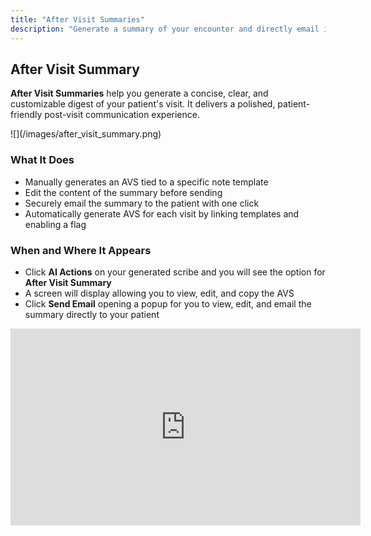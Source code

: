 ```yaml
---
title: "After Visit Summaries"
description: "Generate a summary of your encounter and directly email it to your patient in a single click."
---
```


## After Visit Summary

**After Visit Summaries** help you generate a concise, clear, and customizable digest of your patient's visit. It delivers a polished, patient-friendly post-visit communication experience.

<Frame>
  ![](/images/after_visit_summary.png)
</Frame>

### What It Does

- Manually generates an AVS tied to a specific note template
- Edit the content of the summary before sending
- Securely email the summary to the patient with one click
- Automatically generate AVS for each visit by linking templates and enabling a flag

### When and Where It Appears

- Click **AI Actions** on your generated scribe and you will see the option for **After Visit Summary**
- A screen will display allowing you to view, edit, and copy the AVS
- Click **Send Email** opening a popup for you to view, edit, and email the summary directly to your patient

<Frame>
  <iframe width="560" height="315" src="https://www.youtube.com/embed/CDrXke8wNcI?si=OjBUTC9xB-Dtj_34 &mute=1" title="YouTube video player" frameborder="0" allow="accelerometer; autoplay; clipboard-write; encrypted-media; gyroscope; picture-in-picture; web-share" referrerpolicy="strict-origin-when-cross-origin" allowfullscreen />
</Frame>

### Customize your AVS

Your After Visit Summary can be customized with your own specific rules and guidelines to follow. Navigate to **AI Studio**, click on **After Visit Summary** and adjust your formatting!

### Benefits

- Quickly summarize the visit with medically relevant context for your patient -- with goals, instructions, and next steps.
- Reduce time, energy, and our favorite... clicks spent to draft these manually.

<Info>
  For more information on details how to set this up, questions regarding enabling custom AVS templates per scribe template, or anything else, please contact sales or your customer support manager.
</Info>